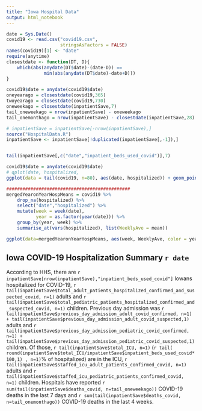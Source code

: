 ```yaml
---
title: "Iowa Hospital Data"
output: html_notebook
---
```


```r
date = Sys.Date()
covid19 <- read.csv("covid19.csv", 
                    stringsAsFactors = FALSE)
names(covid19)[1] <- "date"
require(anytime)
closestdate <- function(DT, D){
    which(abs(anydate(DT$date)-(date-D)) == 
              min(abs(anydate(DT$date)-date+D)))
}

covid19$date = anydate(covid19$date)
oneyearago = closestdate(covid19,365)
twoyearago = closestdate(covid19,730)
oneweekago = closestdate(inpatientSave,7)
tail_oneweekago = nrow(inpatientSave) - oneweekago
tail_onemonthago = nrow(inpatientSave) - closestdate(inpatientSave,28)

# inpatientSave = inpatientSave[-nrow(inpatientSave),]
source("HospitalData.R")
inpatientSave <- inpatientSave[!duplicated(inpatientSave[,-1]),]


tail(inpatientSave[,c("date","inpatient_beds_used_covid")],7)
```

```r
covid19$date = anydate(covid19$date)
# qplot(date, hospitalized, 
ggplot(data = tail(covid19, n=80), aes(date, hospitalized)) + geom_point() +geom_smooth(span = 0.3, se = TRUE) 

##############################################
mergedYearonYearHospMeans = covid19 %>%
    drop_na(hospitalized) %>%
    select("date","hospitalized") %>%
    mutate(week = week(date),
           year = as.factor(year(date))) %>%
    group_by(year, week) %>%
    summarise_at(vars(hospitalized), list(WeeklyAve = mean)) 

ggplot(data=mergedYearonYearHospMeans, aes(week, WeeklyAve, color = year)) + geom_point()+geom_smooth(span = 0.5, se = TRUE)  + xlab("Week of Year")+ ylab("Weekly Average Hospitalized")
```

## Iowa COVID-19 Hospitalization Summary `r date`


According to HHS, there are `r inpatientSave[nrow(inpatientSave),"inpatient_beds_used_covid"]`  Iowans hospitalized for COVID-19, `r tail(inpatientSave$total_adult_patients_hospitalized_confirmed_and_suspected_covid, n=1)` adults and `r tail(inpatientSave$total_pediatric_patients_hospitalized_confirmed_and_suspected_covid, n=1)` children. Previous day admission was `r tail(inpatientSave$previous_day_admission_adult_covid_confirmed, n=1) + tail(inpatientSave$previous_day_admission_adult_covid_suspected,1) ` adults and `r tail(inpatientSave$previous_day_admission_pediatric_covid_confirmed, n=1) + tail(inpatientSave$previous_day_admission_pediatric_covid_suspected,1) ` children. Of those, `r tail(inpatientSave$total_ICU, n=1)` (`r tail( round(inpatientSave$total_ICU/inpatientSave$inpatient_beds_used_covid*100,1) , n=1)`% of hospitalized) are in the ICU, `r tail(inpatientSave$staffed_icu_adult_patients_confirmed_covid, n=1)` adults and `r tail(inpatientSave$staffed_icu_pediatric_patients_confirmed_covid, n=1)` children. Hospitals have reported `r sum(tail(inpatientSave$deaths_covid, n=tail_oneweekago))` COVID-19 deaths in the last 7 days and `r sum(tail(inpatientSave$deaths_covid, n=tail_onemonthago))` COVID-19 deaths in the last 4 weeks.